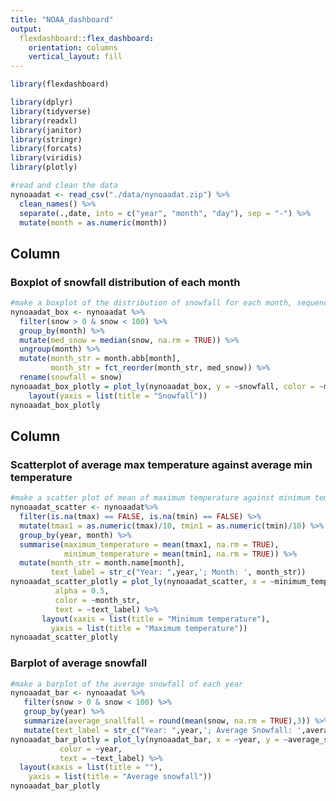 ```yaml
---
title: "NOAA_dashboard"
output: 
  flexdashboard::flex_dashboard:
    orientation: columns
    vertical_layout: fill
---
```


```r
library(flexdashboard)
```

```r
library(dplyr)
library(tidyverse)
library(readxl)
library(janitor)
library(stringr)
library(forcats)
library(viridis)
library(plotly)
```

```r
#read and clean the data
nynoaadat <- read_csv("./data/nynoaadat.zip") %>%
  clean_names() %>% 
  separate(.,date, into = c("year", "month", "day"), sep = "-") %>%
  mutate(month = as.numeric(month))
```


Column {data-width=400}
-----------------------------------------------------------------------

### Boxplot of snowfall distribution of each month

```r
#make a boxplot of the distribution of snowfall for each month, sequencing from the lowest median snowfall to the highest median snowfall.
nynoaadat_box <- nynoaadat %>% 
  filter(snow > 0 & snow < 100) %>% 
  group_by(month) %>% 
  mutate(med_snow = median(snow, na.rm = TRUE)) %>% 
  ungroup(month) %>% 
  mutate(month_str = month.abb[month],
         month_str = fct_reorder(month_str, med_snow)) %>% 
  rename(snowfall = snow)
nynoaadat_box_plotly = plot_ly(nynoaadat_box, y = ~snowfall, color = ~month_str, type = "box") %>% 
    layout(yaxis = list(title = "Snowfall"))
nynoaadat_box_plotly
```

Column {data-width=350}
-----------------------------------------------------------------------

### Scatterplot of average max temperature against average min temperature

```r
#make a scatter plot of mean of maximum temperature against minimum temperature for each month
nynoaadat_scatter <- nynoaadat%>% 
  filter(is.na(tmax) == FALSE, is.na(tmin) == FALSE) %>% 
  mutate(tmax1 = as.numeric(tmax)/10, tmin1 = as.numeric(tmin)/10) %>% 
  group_by(year, month) %>% 
  summarise(maximum_temperature = mean(tmax1, na.rm = TRUE),
            minimum_temperature = mean(tmin1, na.rm = TRUE)) %>% 
  mutate(month_str = month.name[month],
         text_label = str_c("Year: ",year,'; Month: ', month_str))
nynoaadat_scatter_plotly = plot_ly(nynoaadat_scatter, x = ~minimum_temperature, y =  ~maximum_temperature, type = "scatter", mode = "markers",
          alpha = 0.5, 
          color = ~month_str,
          text = ~text_label) %>% 
       layout(xaxis = list(title = "Minimum temperature"),
         yaxis = list(title = "Maximum temperature"))
nynoaadat_scatter_plotly
```

### Barplot of average snowfall

```r
#make a barplot of the average snowfall of each year
nynoaadat_bar <- nynoaadat %>% 
   filter(snow > 0 & snow < 100) %>% 
   group_by(year) %>% 
   summarize(average_snallfall = round(mean(snow, na.rm = TRUE),3)) %>% 
   mutate(text_label = str_c("Year: ",year,'; Average Snowfall: ',average_snallfall))
nynoaadat_bar_plotly = plot_ly(nynoaadat_bar, x = ~year, y = ~average_snallfall, type = "bar",
           color = ~year,
           text = ~text_label) %>% 
  layout(xaxis = list(title = ""),
    yaxis = list(title = "Average snowfall"))
nynoaadat_bar_plotly
```

